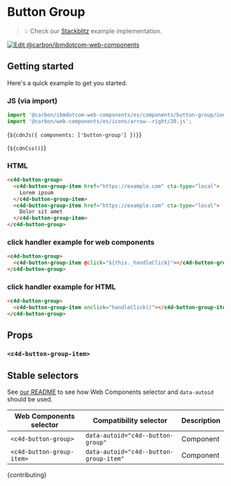 
<Meta of={ButtonGroupStories} />

# Button Group

> 💡 Check our
> [Stackblitz](https://stackblitz.com/github/carbon-design-system/carbon-for-ibm-dotcom/tree/main/packages/web-components/examples/stackblitz/components/button-group)
> example implementation.

[![Edit @carbon/ibmdotcom-web-components](https://developer.stackblitz.com/img/open_in_stackblitz.svg)](https://stackblitz.com/github/carbon-design-system/carbon-for-ibm-dotcom/tree/main/packages/web-components/examples/stackblitz/components/button-group)

## Getting started

Here's a quick example to get you started.

### JS (via import)

```javascript
import '@carbon/ibmdotcom-web-components/es/components/button-group/index.js';
import '@carbon/web-components/es/icons/arrow--right/20.js';
```

<Markdown>{`${cdnJs({ components: ['button-group'] })}`}</Markdown>

<Markdown>{`${cdnCss()}`}</Markdown>

### HTML

```html
<c4d-button-group>
  <c4d-button-group-item href="https://example.com" cta-type="local">
    Lorem ipsum
  </c4d-button-group-item>
  <c4d-button-group-item href="https://example.com" cta-type="local">
    Dolor sit amet
  </c4d-button-group-item>
</c4d-button-group>
```

### click handler example for web components

```html
<c4d-button-group>
  <c4d-button-group-item @click="${this._handleClick}"></c4d-button-group-item>
</c4d-button-group>
```

### click handler example for HTML

```html
<c4d-button-group>
  <c4d-button-group-item onclick="handleClick()"></c4d-button-group-item>
</c4d-button-group>
```

## Props

<ArgTypes of="c4d-button-group" />

### `<c4d-button-group-item>`

<ArgTypes of="c4d-button-group-item" />

## Stable selectors

See
[our README](https://github.com/carbon-design-system/carbon-for-ibm-dotcom/tree/main/packages/web-components#stable-selectors-for-analytics-and-integratione2e-testing-in-web-components)
to see how Web Components selector and `data-autoid` should be used.

| Web Components selector   | Compatibility selector                 | Description |
| ------------------------- | -------------------------------------- | ----------- |
| `<c4d-button-group>`      | `data-autoid="c4d--button-group"`      | Component   |
| `<c4d-button-group-item>` | `data-autoid="c4d--button-group-item"` | Component   |

<Markdown>{contributing}</Markdown>
